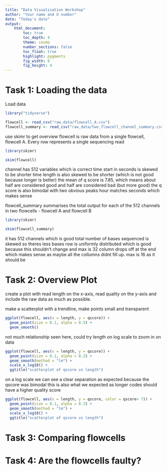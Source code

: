 ```yaml
---
title: "Data Visualisation Workshop"
author: "Your name and U number"
date: "Today's date"
output:  
    html_document:
        toc: true
        toc_depth: 4
        theme: cosmo
        number_sections: false
        toc_float: true
        highlight: pygments
        fig_width: 8
        fig_height: 4
---
```


# **Task 1**: Loading the data
Load data
```r
library("tidyverse")

flowcell <- read_csv("raw_data/flowcell_A.csv")
flowcell_summary <- read_csv("raw_data/two_flowcell_channel_summary.csv")
```
use skimr to get overview 
flowcell is raw data from a single flowcell, flowcell A. Every row represents a single sequencing read
```r
library(skimr)

skim(flowcell)

```
channel has 512 variables which is correct 
time start in seconds is skewed to be shorter time 
length is also skewed to be shorter (which is not good because longer is better)
the mean of q score is 7.85, which means about half are considered good and half are considered bad (but more good)
the q score is also bimodal with two obvious peaks 
hour matches seconds which makes sense 


flowcell_summary summarises the total output for each of the 512 channels in two flowcells - flowcell A and flowcell B
```r
library(skimr)

skim(flowcell_summary)
```
it has 512 channels which is good
total number of bases sequenced is skewed so theres less bases 
row is uniformly distributed which is good because this shouldn't change and max is 32
column drops off at the end which makes sense as maybe all the collumns didnt fill up. max is 16 as it should be





# **Task 2**: Overview Plot

create a plot with read length on the x-axis, read quality on the y-axis and include the raw data as much as possible. 

make a scatterplot with a trendline, make points small and transparent 

```r
ggplot(flowcell, aes(x = length, y = qscore)) +
  geom_point(size = 0.1, alpha = 0.5) +
  geom_smooth()
```
not much relationship seen here, could try length on log scale to zoom in on data

```r
ggplot(flowcell, aes(x = length, y = qscore)) +
  geom_point(size = 0.1, alpha = 0.2) +
  geom_smooth(method = "lm") +
  scale_x_log10() +
  ggtitle("scatterplot of qscore vs length")
```
on a log scale we can see a clear separation as expected because the qscore was bimodal 
this is also what we expected as longer codes should have a higher quality score 

```r
ggplot(flowcell, aes(x = length, y = qscore, color = qscore> 7)) +
  geom_point(size = 0.1, alpha = 0.2) +
  geom_smooth(method = "lm") +
  scale_x_log10() +
  ggtitle("scatterplot of qscore vs length")
```



# **Task 3**: Comparing flowcells

# **Task 4**: Are the flowcells faulty?